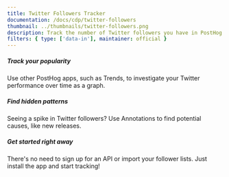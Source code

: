 ```yaml
---
title: Twitter Followers Tracker
documentation: /docs/cdp/twitter-followers
thumbnail: ../thumbnails/twitter-followers.png
description: Track the number of Twitter followers you have in PostHog
filters: { type: ['data-in'], maintainer: official }
---
```


<Section
    divider={false}
    title="Import the number of Twitter followers you have to PostHog, so you can track social media performance like any other product metric."
    size="full"
    cols={3}
>
    <div>
        <h5>Track your popularity</h5>
        <p>Use other PostHog apps, such as Trends, to investigate your Twitter performance over time as a graph.</p>
    </div>
    <div>
        <h5>Find hidden patterns</h5>
        <p>Seeing a spike in Twitter followers? Use Annotations to find potential causes, like new releases.</p>
    </div>
    <div>
        <h5>Get started right away</h5>
        <p>There's no need to sign up for an API or import your follower lists. Just install the app and start tracking!</p>
    </div>
</Section>

<Documentation />
